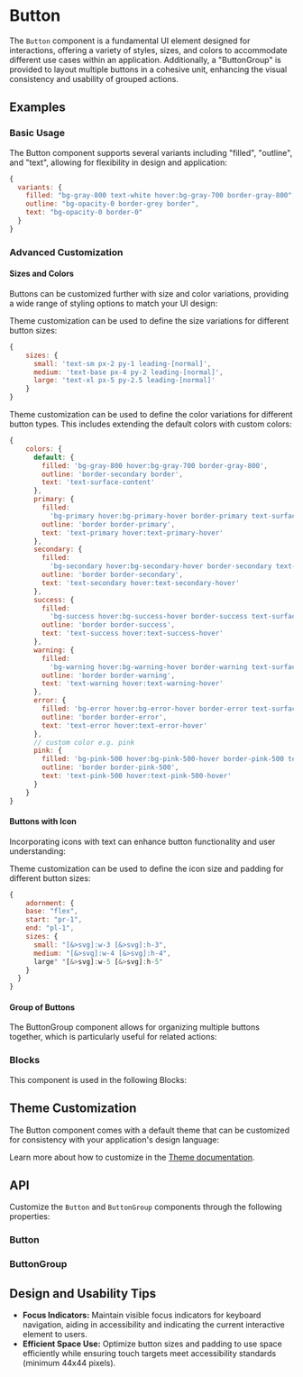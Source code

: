 
<Meta of={ButtonStories} />
<Meta of={ButtonGroupStories} />

# Button
The `Button` component is a fundamental UI element designed for interactions, offering a variety of styles, sizes, and colors to accommodate different use cases within an application.
Additionally, a "ButtonGroup" is provided to layout multiple buttons in a cohesive unit, enhancing the visual consistency and usability of grouped actions.

## Examples
### Basic Usage
The Button component supports several variants including "filled", "outline", and 
"text", allowing for flexibility in design and application:

<ToggleCanvas of={ButtonStories.Variants} storybook="components-elements-button--variants" />

```javascript
{
  variants: {
    filled: "bg-gray-800 text-white hover:bg-gray-700 border-gray-800",
    outline: "bg-opacity-0 border-grey border",
    text: "bg-opacity-0 border-0"
  }
}
```

### Advanced Customization
#### Sizes and Colors
Buttons can be customized further with size and color variations, providing a wide range of 
styling options to match your UI design:

<ToggleCanvas of={ButtonStories.Sizes} storybook="components-elements-button--sizes" />

Theme customization can be used to define the size variations for different button sizes:

```javascript
{
    sizes: {
      small: 'text-sm px-2 py-1 leading-[normal]',
      medium: 'text-base px-4 py-2 leading-[normal]',
      large: 'text-xl px-5 py-2.5 leading-[normal]'
    }
}
```

<ToggleCanvas of={ButtonStories.Colors} storybook="components-elements-button--colors" />

Theme customization can be used to define the color variations for different button types. This includes extending the default colors with custom colors:

```javascript
{
    colors: {
      default: {
        filled: 'bg-gray-800 hover:bg-gray-700 border-gray-800',
        outline: 'border-secondary border',
        text: 'text-surface-content'
      },
      primary: {
        filled:
          'bg-primary hover:bg-primary-hover border-primary text-surface-content',
        outline: 'border border-primary',
        text: 'text-primary hover:text-primary-hover'
      },
      secondary: {
        filled:
          'bg-secondary hover:bg-secondary-hover border-secondary text-surface-content',
        outline: 'border border-secondary',
        text: 'text-secondary hover:text-secondary-hover'
      },
      success: {
        filled:
          'bg-success hover:bg-success-hover border-success text-surface-content',
        outline: 'border border-success',
        text: 'text-success hover:text-success-hover'
      },
      warning: {
        filled:
          'bg-warning hover:bg-warning-hover border-warning text-surface-content',
        outline: 'border border-warning',
        text: 'text-warning hover:text-warning-hover'
      },
      error: {
        filled: 'bg-error hover:bg-error-hover border-error text-surface-content',
        outline: 'border border-error',
        text: 'text-error hover:text-error-hover'
      },
      // custom color e.g. pink
      pink: {
        filled: 'bg-pink-500 hover:bg-pink-500-hover border-pink-500 text-surface-content',
        outline: 'border border-pink-500',
        text: 'text-pink-500 hover:text-pink-500-hover'
      }
    }
}
```

#### Buttons with Icon
Incorporating icons with text can enhance button functionality and user understanding:

<ToggleCanvas of={ButtonStories.WithIcon} storybook="components-elements-button--with-icon" />

Theme customization can be used to define the icon size and padding for different button sizes:

```javascript
{
    adornment: {
    base: "flex",
    start: "pr-1",
    end: "pl-1",
    sizes: {
      small: "[&>svg]:w-3 [&>svg]:h-3",
      medium: "[&>svg]:w-4 [&>svg]:h-4",
      large" "[&>svg]:w-5 [&>svg]:h-5"
    }
  }
}
```

#### Group of Buttons
The ButtonGroup component allows for organizing multiple buttons together, which is particularly useful for related actions:
<ToggleCanvas of={ButtonGroupStories.Colors} storybook="components-elements-button-group--colors" />

### Blocks
This component is used in the following Blocks:

<Cards>
  <Card title="Forgot Password" href="/blocks/authentication/forgot-password" />
  <Card title="Login" href="/blocks/authentication/login" />
  <Card title="MFA" href="/blocks/authentication/mfa" />
  <Card title="Register" href="/blocks/authentication/register" />
  <Card title="Not Found" href="/blocks/foundation/not-found" />
  <Card title="Contact" href="/blocks/foundation/contact" />
  <Card title="Billing" href="/blocks/administration/billing" />
  <Card title="Pricing" href="/blocks/administration/pricing" />
  <Card title="Team" href="/blocks/administration/team" />
</Cards>

## Theme Customization
The Button component comes with a default theme that can be customized for consistency with your application's design language:

<ThemeRender theme={buttonTheme} />

Learn more about how to customize in the [Theme documentation](/docs/theme/getting-started).

## API
Customize the `Button` and `ButtonGroup` components through the following properties:
### Button
<PropsTable name="Button" />

### ButtonGroup
<PropsTable name="ButtonGroup" />

## Design and Usability Tips

- **Focus Indicators:** Maintain visible focus indicators for keyboard navigation, aiding in accessibility and indicating the current interactive element to users.
- **Efficient Space Use:** Optimize button sizes and padding to use space efficiently while ensuring touch targets meet accessibility standards (minimum 44x44 pixels).
